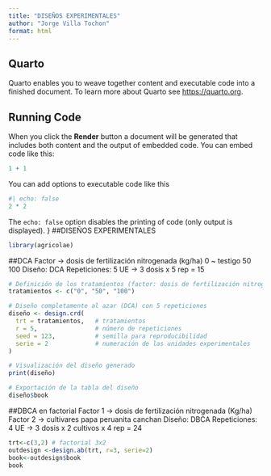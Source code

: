 ```yaml
---
title: "DISEÑOS EXPERIMENTALES"
author: "Jorge Villa Tochon"
format: html
---
```


## Quarto

Quarto enables you to weave together content and executable code into a finished document. To learn more about Quarto see <https://quarto.org>.

## Running Code

When you click the **Render** button a document will be generated that includes both content and the output of embedded code. You can embed code like this:

```r
1 + 1
```

You can add options to executable code like this 

```r
#| echo: false
2 * 2
```

The `echo: false` option disables the printing of code (only output is displayed).
}
##DISEÑOS EXPERIMENTALES
```r
library(agricolae)
```



##DCA
Factor → dosis de fertilización nitrogenada (kg/ha) 0 ~ testigo 50 100 Diseño: DCA Repeticiones: 5 UE → 3 dosis x 5 rep = 15

```r
# Definición de los tratamientos (factor: dosis de fertilización nitrogenada)
tratamientos <- c("0", "50", "100")

# Diseño completamente al azar (DCA) con 5 repeticiones
diseño <- design.crd(
  trt = tratamientos,   # tratamientos
  r = 5,                # número de repeticiones
  seed = 123,           # semilla para reproducibilidad
  serie = 2             # numeración de las unidades experimentales
)

# Visualización del diseño generado
print(diseño)
```

```r
# Exportación de la tabla del diseño
diseño$book
```



##DBCA en factorial
Factor 1 → dosis de fertilización nitrogenada (Kg/ha) Factor 2 → cultivares papa peruanita canchan Diseño: DBCA Repeticiones: 4 UE → 3 dosis x 2 cultivos x 4 rep = 24


```r
trt<-c(3,2) # factorial 3x2
outdesign <-design.ab(trt, r=3, serie=2)
book<-outdesign$book
book
```





















